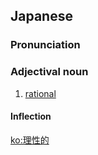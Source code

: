 ==Japanese==
{{ja-kanjitab|り|せい|てき|yomi=on}}

===Pronunciation===
{{ja-pron|りせいてき|y=on}}

===Adjectival noun===
{{ja-adj|infl=na|りせいてき}}

# [[rational]]

====Inflection====
{{ja-na|りせいてき}}

[[ko:理性的]]